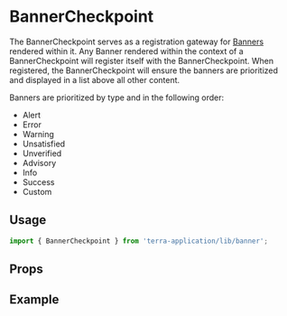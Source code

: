 
# BannerCheckpoint 
The BannerCheckpoint serves as a registration gateway for [Banners](/application/terra-application/application/application/banner)
rendered within it. Any Banner rendered within the context of a BannerCheckpoint will register itself with the BannerCheckpoint. When registered, the BannerCheckpoint will ensure the banners are prioritized and displayed in a list above all other content.

Banners are prioritized by type and in the following order:
- Alert
- Error
- Warning
- Unsatisfied
- Unverified
- Advisory
- Info
- Success
- Custom

## Usage

```jsx
import { BannerCheckpoint } from 'terra-application/lib/banner';
```

## Props

<PropsTable />

## Example

<ApplicationNavigationExample />
